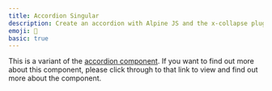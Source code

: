 ```yaml
---
title: Accordion Singular
description: Create an accordion with Alpine JS and the x-collapse plugin to provide a smooth transition. Allows for one accordion to be open at one time.
emoji: 📖
basic: true
---
```


This is a variant of the [accordion component](/examples/accordion). If you want to find out more about this component, please click through to that link to view and find out more about the component.

<Example src="accordion-singular" />
